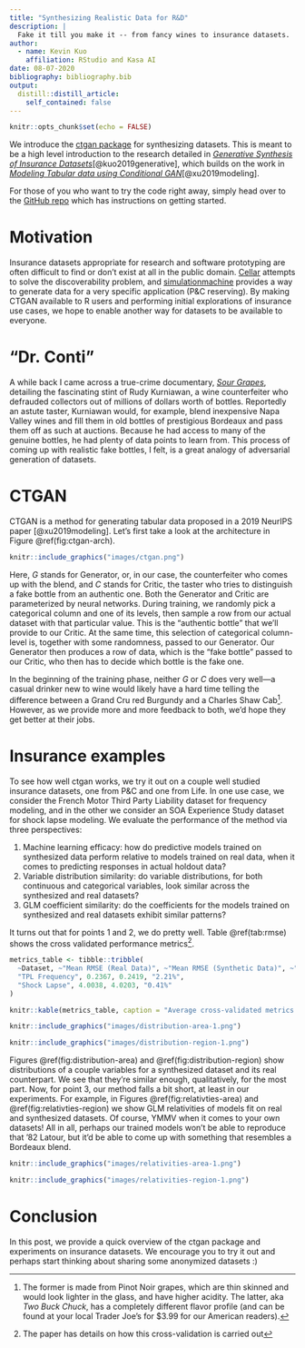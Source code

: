 ```yaml
---
title: "Synthesizing Realistic Data for R&D"
description: |
  Fake it till you make it -- from fancy wines to insurance datasets.
author:
  - name: Kevin Kuo
    affiliation: RStudio and Kasa AI
date: 08-07-2020
bibliography: bibliography.bib
output:
  distill::distill_article:
    self_contained: false
---
```


```r
knitr::opts_chunk$set(echo = FALSE)
```

We introduce the [ctgan package](https://github.com/kasaai/ctgan)
for synthesizing datasets. This is meant to be a high level introduction to the 
research detailed in [*Generative Synthesis of Insurance Datasets*](https://arxiv.org/abs/1912.02423)[@kuo2019generative], which builds
on the work in [*Modeling Tabular data using Conditional GAN*](https://arxiv.org/abs/1907.00503)[@xu2019modeling].

For those of you who want to try the code right away, simply head over to the [GitHub
repo](https://github.com/kasaai/ctgan) which has instructions on getting started.

# Motivation 

Insurance datasets appropriate for research and software prototyping are often
difficult to find or don’t exist at all in the public domain. [Cellar](https://cellar.kasa.ai/) attempts to
solve the discoverability problem, and [simulationmachine](https://blog.kasa.ai/posts/simulation-machine/) provides a way to generate 
data for a very specific application (P&C reserving). By making CTGAN available to R users and 
performing initial explorations of insurance use cases, we hope to enable another
way for datasets to be available to everyone.

# "Dr. Conti"

A while back I came across a true-crime documentary, [*Sour Grapes*](https://en.wikipedia.org/wiki/Sour_Grapes_(2016_film)),
detailing the fascinating stint of Rudy Kurniawan, a wine counterfeiter who defrauded
collectors out of millions of dollars worth of bottles. Reportedly an astute taster, 
Kurniawan would, for example, blend inexpensive Napa Valley wines and fill them 
in old bottles of prestigious Bordeaux and pass them off as such at auctions. Because he had
access to many of the genuine bottles, he had plenty of data points to learn from. 
This process of coming up with realistic fake bottles, I felt, is a great analogy 
of adversarial generation of datasets.

# CTGAN

CTGAN is a method for generating tabular data proposed in a 2019 NeurIPS paper [@xu2019modeling]. 
Let’s first take a look at the architecture in Figure \@ref(fig:ctgan-arch).

```r
knitr::include_graphics("images/ctgan.png")
```

Here, $G$ stands for Generator, or, in our case, the counterfeiter who comes up
with the blend, and $C$ stands for Critic, the taster who tries to distinguish a
fake bottle from an authentic one. Both the Generator and Critic are parameterized
by neural networks. During training, we randomly pick a categorical column and one
of its levels, then sample a row from our actual dataset with that particular value.
This is the “authentic bottle” that we’ll provide to our Critic.
At the same time, this selection of categorical column-level is, together with some randomness, 
passed to our Generator. Our Generator then produces a row of data, which is the
"fake bottle" passed to our Critic, who then has to decide which bottle is the fake 
one.

In the beginning of the training phase, neither $G$ or $C$ does very well---a casual
drinker new to wine would likely have a hard time telling the difference between 
a Grand Cru red Burgundy and a Charles Shaw Cab^[The former is made from Pinot Noir grapes, which are thin skinned and would look lighter in the glass, and have higher acidity. The latter, aka *Two Buck Chuck*, has a completely different flavor profile (and can be found at your local Trader Joe's for $3.99 for our American readers).]. However, as we provide more 
and more feedback to both, we'd hope they get better at their jobs.

# Insurance examples

To see how well ctgan works, we try it out on a couple well studied insurance datasets, 
one from P&C and one from Life. In one use case, we consider the French Motor Third 
Party Liability dataset for frequency modeling, and in the other we consider an SOA 
Experience Study dataset for shock lapse modeling. We evaluate the performance of 
the method via three perspectives:

1. Machine learning efficacy: how do predictive models trained on synthesized data 
perform relative to models trained on real data, when it comes to predicting responses
in actual holdout data?
2. Variable distribution similarity: do variable distributions, for both continuous 
and categorical variables, look similar across the synthesized and real datasets?
3. GLM coefficient similarity: do the coefficients for the models trained on synthesized
and real datasets exhibit similar patterns?

It turns out that for points 1 and 2, we do pretty well. Table \@ref(tab:rmse) shows 
the cross validated performance metrics^[The paper has details on how this cross-validation
is carried out].

```r
metrics_table <- tibble::tribble(
  ~Dataset, ~"Mean RMSE (Real Data)", ~"Mean RMSE (Synthetic Data)", ~"Relative Difference",
  "TPL Frequency", 0.2367, 0.2419, "2.21%",
  "Shock Lapse", 4.0038, 4.0203, "0.41%"
)

knitr::kable(metrics_table, caption = "Average cross-validated metrics of models trained on real and synthetic data.")
```

```r
knitr::include_graphics("images/distribution-area-1.png")
```

```r
knitr::include_graphics("images/distribution-region-1.png")
```

Figures \@ref(fig:distribution-area) and \@ref(fig:distribution-region) show
distributions of a couple variables for a synthesized dataset and its real counterpart. 
We see that they're similar enough, qualitatively, for the most part. Now, for
point 3, our method falls a bit short, at least in our experiments. For example,
in Figures \@ref(fig:relativties-area) and \@ref(fig:relativties-region) we show 
GLM relativities of models fit on real and synthesized datasets. Of course, YMMV when
it comes to your own datasets! All in all, perhaps our trained models won’t be able
to reproduce that ‘82 Latour, but it’d be able to come up with something that
resembles a Bordeaux blend.

```r
knitr::include_graphics("images/relativities-area-1.png")
```

```r
knitr::include_graphics("images/relativities-region-1.png")
```

# Conclusion

In this post, we provide a quick overview of the ctgan package and experiments 
on insurance datasets. We encourage you to try it out and perhaps start thinking 
about sharing some anonymized datasets :)
